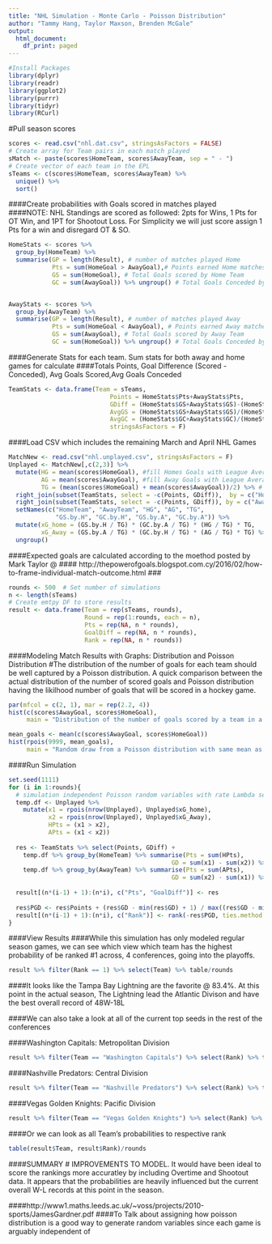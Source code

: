 ---
title: "NHL Simulation - Monte Carlo - Poisson Distribution"
author: "Tammy Hang, Taylor Maxson, Brenden McGale"
output:
  html_document:
    df_print: paged
---


```{r}
#Install Packages  
library(dplyr)
library(readr)
library(ggplot2)
library(purrr)
library(tidyr)
library(RCurl) 
```

#Pull season scores
```{r}
scores <- read.csv("nhl.dat.csv", stringsAsFactors = FALSE)
# Create array for Team pairs in each match played
sMatch <- paste(scores$HomeTeam, scores$AwayTeam, sep = " - ")
# Create vector of each team in the EPL
sTeams <- c(scores$HomeTeam, scores$AwayTeam) %>% 
  unique() %>% 
  sort()
```

####Create probabilities with Goals scored in matches played      
####NOTE: NHL Standings are scored as followed: 2pts for Wins, 1 Pts for OT Win, and 1PT for Shootout Loss. For Simplicity we will just score assign 1 Pts for a win and disregard OT & SO.
```{r}

HomeStats <- scores %>% 
  group_by(HomeTeam) %>%
  summarise(GP = length(Result), # number of matches played Home
            Pts = sum(HomeGoal > AwayGoal),# Points earned Home matches
            GS = sum(HomeGoal), # Total Goals scored by Home Team
            GC = sum(AwayGoal)) %>% ungroup() # Total Goals Conceded by Home Team


AwayStats <- scores %>% 
  group_by(AwayTeam) %>%
  summarise(GP = length(Result), # number of matches played Away
            Pts = sum(HomeGoal < AwayGoal), # Points earned Away matches
            GS = sum(AwayGoal), # Total Goals scored by Away Team
            GC = sum(HomeGoal)) %>% ungroup() # Total Goals Conceded by Away Team
```

####Generate Stats for each team. Sum stats for both away and home games for calculate 
####Totals Points, Goal Difference (Scored - Conceded), Avg Goals Scored,Avg Goals Conceded

```{r}
TeamStats <- data.frame(Team = sTeams,
                            Points = HomeStats$Pts+AwayStats$Pts,
                            GDiff = (HomeStats$GS+AwayStats$GS)-(HomeStats$GC+AwayStats$GC),
                            AvgGS = (HomeStats$GS+AwayStats$GS)/(HomeStats$GP+AwayStats$GP),
                            AvgGC = (HomeStats$GC+AwayStats$GC)/(HomeStats$GP + AwayStats$GP),
                            stringsAsFactors = F)
```

####Load CSV which includes the remaining March and April NHL Games

```{r}
MatchNew <- read.csv("nhl.unplayed.csv", stringsAsFactors = F)
Unplayed <- MatchNew[,c(2,3)] %>% 
  mutate(HG = mean(scores$HomeGoal), #fill Homes Goals with League Average @ Home
         AG = mean(scores$AwayGoal), #fill Away Goals with League Average Away
         TG = (mean(scores$HomeGoal) + mean(scores$AwayGoal))/2) %>% # League Avg Home & Away
  right_join(subset(TeamStats, select = -c(Points, GDiff)),  by = c("HomeTeam" = "Team")) %>%
  right_join(subset(TeamStats, select = -c(Points, GDiff)), by = c("AwayTeam" = "Team")) %>%
  setNames(c("HomeTeam", "AwayTeam", "HG", "AG", "TG", 
             "GS.by.H", "GC.by.H", "GS.by.A", "GC.by.A")) %>%
  mutate(xG_home = (GS.by.H / TG) * (GC.by.A / TG) * (HG / TG) * TG,
         xG_Away = (GS.by.A / TG) * (GC.by.H / TG) * (AG / TG) * TG) %>%
  ungroup()
```

####Expected goals are calculated according to the moethod posted by Mark Taylor @ 
#### http://thepowerofgoals.blogspot.com.cy/2016/02/how-to-frame-individual-match-outcome.html ###

```{r}
rounds <- 500  # Set number of simulations
n <- length(sTeams)
# Create emtpy DF to store results
result <- data.frame(Team = rep(sTeams, rounds),
                     Round = rep(1:rounds, each = n),
                     Pts = rep(NA, n * rounds),
                     GoalDiff = rep(NA, n * rounds),
                     Rank = rep(NA, n * rounds))
```

####Modeling Match Results with Graphs: Distribution and Poisson Distribution
#The distribution of the number of goals for each team should be well captured by a Poisson distribution.  A quick comparison between the actual distribution of the number of scored goals and Poisson distribution having the likilhood number of goals that will be scored in a hockey game. 

```{r}
par(mfcol = c(2, 1), mar = rep(2.2, 4))
hist(c(scores$AwayGoal, scores$HomeGoal),
     main = "Distribution of the number of goals scored by a team in a match.")

mean_goals <- mean(c(scores$AwayGoal, scores$HomeGoal))
hist(rpois(9999, mean_goals), 
     main = "Random draw from a Poisson distribution with same mean as the distribution above.")
```

####Run Simulation

```{r}
set.seed(1111)
for (i in 1:rounds){
  # simulation independent Poisson random variables with rate Lambda set to the expected Goals (Home/Away). While 3 periods of one game are not independent increments in time, we treat each game as an independent event for meet a condition of the Poisson counting process.
  temp.df <- Unplayed %>% 
    mutate(x1 = rpois(nrow(Unplayed), Unplayed$xG_home),
           x2 = rpois(nrow(Unplayed), Unplayed$xG_Away), 
           HPts = (x1 > x2),
           APts = (x1 < x2))
  
  res <- TeamStats %>% select(Points, GDiff) + 
    temp.df %>% group_by(HomeTeam) %>% summarise(Pts = sum(HPts),
                                             GD = sum(x1) - sum(x2)) %>% select(Pts, GD) + 
    temp.df %>% group_by(AwayTeam) %>% summarise(Pts = sum(APts),
                                             GD = sum(x2) - sum(x1)) %>% select(Pts, GD) 
  
  result[(n*(i-1) + 1):(n*i), c("Pts", "GoalDiff")] <- res
  
  res$PGD <- res$Points + (res$GD - min(res$GD) + 1) / max((res$GD - min(res$GD) + 1) + 1)
  result[(n*(i-1) + 1):(n*i), c("Rank")] <- rank(-res$PGD, ties.method = "random")  
}
```

####View Results
####While this simulation has only modeled regular season games, we can see which view which team has the highest probability of be ranked #1 across, 4 conferences, going into the playoffs.
```{r}
result %>% filter(Rank == 1) %>% select(Team) %>% table/rounds
```

####It looks like the Tampa Bay Lightning are the favorite @ 83.4%. At this point in the actual season, The Lightning lead the Atlantic Divison and have the best overall record of 48W-18L

####We can also take a look at all of the current top seeds in the rest of the conferences

####Washington Capitals: Metropolitan Division

```{r}
result %>% filter(Team == "Washington Capitals") %>% select(Rank) %>% table/rounds
```

####Nashville Predators: Central Division

```{r}
result %>% filter(Team == "Nashville Predators") %>% select(Rank) %>% table/rounds
```

####Vegas Golden Knights: Pacific Division

```{r}
result %>% filter(Team == "Vegas Golden Knights") %>% select(Rank) %>% table/rounds
```

####Or we can look as all Team's probabilities to respective rank

```{r}
table(result$Team, result$Rank)/rounds
```

####SUMMARY
    # IMPROVEMENTS TO MODEL. It would have been ideal to score the rankings more accuratley by including Overtime and Shootout data. It appears that the probabilities are heavily influenced but the current overall W-L records at this point in the season.

####http://www1.maths.leeds.ac.uk/~voss/projects/2010-sports/JamesGardner.pdf
####To Talk about assigning how poisson distribution is a good way to generate random variables since each game is arguably independent of